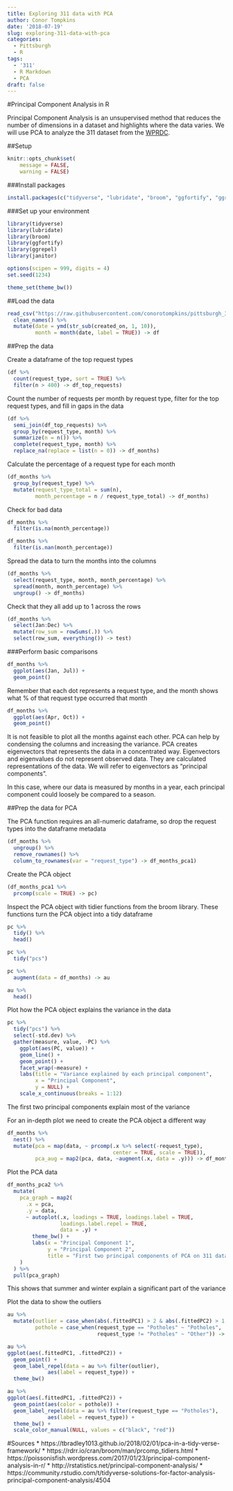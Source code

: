 ```yaml
---
title: Exploring 311 data with PCA
author: Conor Tompkins
date: '2018-07-19'
slug: exploring-311-data-with-pca
categories:
  - Pittsburgh
  - R
tags:
  - '311'
  - R Markdown
  - PCA
draft: false
---
```

#Principal Component Analysis in R

Principal Component Analysis is an unsupervised method that reduces the number of dimensions in a dataset and highlights where the data varies. We will use PCA to analyze the 311 dataset from the [WPRDC](https://data.wprdc.org/dataset/311-data).

##Setup
```r
knitr::opts_chunk$set(
	message = FALSE,
	warning = FALSE)
```

###Install packages
```r
install.packages(c("tidyverse", "lubridate", "broom", "ggfortify", "ggrepel", "janitor"))
```

###Set up your environment
```r
library(tidyverse)
library(lubridate)
library(broom)
library(ggfortify)
library(ggrepel)
library(janitor)

options(scipen = 999, digits = 4)
set.seed(1234)

theme_set(theme_bw())
```

##Load the data
```r
read_csv("https://raw.githubusercontent.com/conorotompkins/pittsburgh_311/master/data/pittsburgh_311.csv", progress = FALSE) %>% 
  clean_names() %>% 
  mutate(date = ymd(str_sub(created_on, 1, 10)),
         month = month(date, label = TRUE)) -> df
```

##Prep the data

Create a dataframe of the top request types
```r
(df %>% 
  count(request_type, sort = TRUE) %>% 
  filter(n > 400) -> df_top_requests)
```

Count the number of requests per month by request type, filter for the top request types, and fill in gaps in the data
```r
(df %>%
  semi_join(df_top_requests) %>% 
  group_by(request_type, month) %>% 
  summarize(n = n()) %>% 
  complete(request_type, month) %>% 
  replace_na(replace = list(n = 0)) -> df_months)
```

Calculate the percentage of a request type for each month
```r
(df_months %>% 
  group_by(request_type) %>% 
  mutate(request_type_total = sum(n),
         month_percentage = n / request_type_total) -> df_months)
```

Check for bad data
```r
df_months %>% 
  filter(is.na(month_percentage))

df_months %>% 
  filter(is.nan(month_percentage))
```

Spread the data to turn the months into the columns
```r
(df_months %>% 
  select(request_type, month, month_percentage) %>% 
  spread(month, month_percentage) %>% 
  ungroup() -> df_months)
```

Check that they all add up to 1 across the rows
```r
(df_months %>% 
  select(Jan:Dec) %>% 
  mutate(row_sum = rowSums(.)) %>% 
  select(row_sum, everything()) -> test)
```

###Perform basic comparisons
```r
df_months %>% 
  ggplot(aes(Jan, Jul)) +
  geom_point()
```

Remember that each dot represents a request type, and the month shows what % of that request type occurred that month

```r
df_months %>% 
  ggplot(aes(Apr, Oct)) +
  geom_point()
```

It is not feasible to plot all the months against each other. PCA can help by condensing the columns and increasing the variance. PCA creates eigenvectors that represents the data in a concentrated way. Eigenvectors and eigenvalues do not represent observed data. They are calculated representations of the data. We will refer to eigenvectors as "principal components".

In this case, where our data is measured by months in a year, each principal component could loosely be compared to a season.  

##Prep the data for PCA

The PCA function requires an all-numeric dataframe, so drop the request types into the dataframe metadata
```r
(df_months %>% 
  ungroup() %>% 
  remove_rownames() %>% 
  column_to_rownames(var = "request_type") -> df_months_pca1)
```

Create the PCA object
```r
(df_months_pca1 %>% 
  prcomp(scale = TRUE) -> pc)
```

Inspect the PCA object with tidier functions from the broom library. These functions turn the PCA object into a tidy dataframe
```r
pc %>% 
  tidy() %>% 
  head()
```

```r
pc %>% 
  tidy("pcs")
```

```r
pc %>% 
  augment(data = df_months) -> au

au %>% 
  head()
```

Plot how the PCA object explains the variance in the data
```r
pc %>% 
  tidy("pcs") %>%
  select(-std.dev) %>% 
  gather(measure, value, -PC) %>% 
    ggplot(aes(PC, value)) +
    geom_line() +
    geom_point() +
    facet_wrap(~measure) +
    labs(title = "Variance explained by each principal component",
         x = "Principal Component",
         y = NULL) +
    scale_x_continuous(breaks = 1:12)
```

The first two principal components explain most of the variance

For an in-depth plot we need to create the PCA object a different way
```r
df_months %>% 
  nest() %>% 
  mutate(pca = map(data, ~ prcomp(.x %>% select(-request_type), 
                                  center = TRUE, scale = TRUE)),
         pca_aug = map2(pca, data, ~augment(.x, data = .y))) -> df_months_pca2
```

Plot the PCA data
```r
df_months_pca2 %>%
  mutate(
    pca_graph = map2(
      .x = pca,
      .y = data,
      ~ autoplot(.x, loadings = TRUE, loadings.label = TRUE,
                 loadings.label.repel = TRUE,
                 data = .y) +
        theme_bw() +
        labs(x = "Principal Component 1",
             y = "Principal Component 2",
             title = "First two principal components of PCA on 311 dataset")
    )
  ) %>%
  pull(pca_graph)
```

This shows that summer and winter explain a significant part of the variance

Plot the data to show the outliers
```r
au %>% 
  mutate(outlier = case_when(abs(.fittedPC1) > 2 & abs(.fittedPC2) > 1.5 ~ TRUE),
         pothole = case_when(request_type == "Potholes" ~ "Potholes",
                             request_type != "Potholes" ~ "Other")) -> au

au %>% 
ggplot(aes(.fittedPC1, .fittedPC2)) +
  geom_point() +
  geom_label_repel(data = au %>% filter(outlier),
             aes(label = request_type)) +
  theme_bw()
```

```r
au %>% 
ggplot(aes(.fittedPC1, .fittedPC2)) +
  geom_point(aes(color = pothole)) +
  geom_label_repel(data = au %>% filter(request_type == "Potholes"),
             aes(label = request_type)) +
  theme_bw() +
  scale_color_manual(NULL, values = c("black", "red"))
```


#Sources
* https://tbradley1013.github.io/2018/02/01/pca-in-a-tidy-verse-framework/
* https://rdrr.io/cran/broom/man/prcomp_tidiers.html
* https://poissonisfish.wordpress.com/2017/01/23/principal-component-analysis-in-r/
* http://rstatistics.net/principal-component-analysis/
* https://community.rstudio.com/t/tidyverse-solutions-for-factor-analysis-principal-component-analysis/4504

